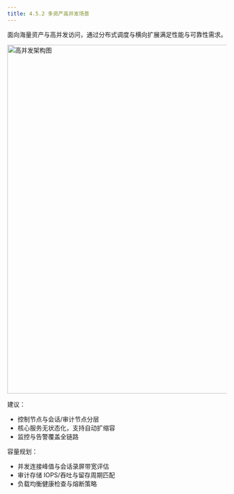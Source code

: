 ```yaml
---
title: 4.5.2 多资产高并发场景
---
```


面向海量资产与高并发访问，通过分布式调度与横向扩展满足性能与可靠性需求。

<img src="/whitepaper/image039.png" alt="高并发架构图" width="800" />

建议：
- 控制节点与会话/审计节点分层
- 核心服务无状态化，支持自动扩缩容
- 监控与告警覆盖全链路

容量规划：
- 并发连接峰值与会话录屏带宽评估
- 审计存储 IOPS/吞吐与留存周期匹配
- 负载均衡健康检查与熔断策略

